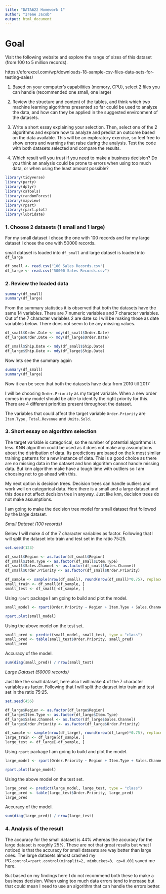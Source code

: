 ---
title: "DATA622 Homework 1"
author: "Irene Jacob"
output: html_document
---

# Goal

Visit the following website and explore the range of sizes of this dataset (from 100 to 5 million records).

https://eforexcel.com/wp/downloads-18-sample-csv-files-data-sets-for-testing-sales/ 

  1. Based on your computer's capabilities (memory, CPU), select 2 files you can handle (recommended one small, one large)

  2. Review the structure and content of the tables, and think which two machine learning algorithms presented so far could be used to analyze the data, and how can they be applied in the suggested environment of the datasets.
  
  3. Write a short essay explaining your selection. Then, select one of the 2 algorithms and explore how to analyze and predict an outcome based on the data available. This will be an exploratory exercise, so feel free to show errors and warnings that raise during the analysis. Test the code with both datasets selected and compare the results. 
  
  4. Which result will you trust if you need to make a business decision? Do you think an analysis could be prone to errors when using too much data, or when using the least amount possible?


```{r, echo=FALSE, warning=FALSE, include=FALSE}

library(tidyverse)
library(party)
library(dplyr)
library(caTools)
library(randomForest)
library(mapview)
library(rpart)
library(rpart.plot) 
library(lubridate)

```


### 1. Choose 2 datasets (1 small and 1 large)

For my small dataset I chose the one with 100 records and for my large dataset I chose the one with 50000 records.

small dataset is loaded into `df_small` and large dataset is loaded into `df_large`

```{r load_data}

df_small <- read.csv("100 Sales Records.csv")
df_large <- read.csv("50000 Sales Records.csv")

```

### 2. Review the loaded data

```{r summary1}

summary(df_small)
summary(df_large)

```

From the summary statistics it is observed that both the datasets have the same 14 variables. There are 7 numeric variables and 7 character variables. Out of the 7 character variables 2 are date so I will be making those as date variables below. There does not seem to be any missing values.  

```{r date}

df_small$Order.Date <- mdy(df_small$Order.Date)
df_large$Order.Date <- mdy(df_large$Order.Date)

df_small$Ship.Date <- mdy(df_small$Ship.Date)
df_large$Ship.Date <- mdy(df_large$Ship.Date)

```

Now lets see the summary again

```{r summary2}

summary(df_small)
summary(df_large)

```

Now it can be seen that both the datasets have data from 2010 till 2017

I will be choosing `Order.Priority` as my target variable. When a new order comes in my model should be able to identify the right priority for this. There are 4 different priorities present throughout the dataset. 

The variables that could affect the target variable `Order.Priority` are `Item.Type` , `Total.Revenue` and `Units.Sold`.

### 3. Short essay on algorithm selection

The target variable is categorical, so the number of potential algorithms is less. KNN algorithm could be used as it does not make any assumptions about the distribution of data. Its predictions are based on the k most similar training patterns for a new instance of data. This is a good choice as there are no missing data in the dataset and knn algorithm cannot handle missing data. But knn algorithm make have a tough time with outliers so I am choosing not to go ahead with this.

My next option is decision trees. Decision trees can handle outliers and work well on categorical data. Here there is a small and a large dataset and this does not affect decision tree in anyway. Just like knn, decision trees do not make assumptions.

I am going to make the decision tree model for small dataset first followed by the large dataset.

*Small Dataset (100 records)*

Below I will make 4 of the 7 character variables as factor. Following that I will split the dataset into train and test set in the ratio 75:25. 

```{r split_small}

set.seed(123)

df_small$Region <- as.factor(df_small$Region)
df_small$Item.Type <- as.factor(df_small$Item.Type)
df_small$Sales.Channel <- as.factor(df_small$Sales.Channel)
df_small$Order.Priority <- as.factor(df_small$Order.Priority)

df_sample <- sample(nrow(df_small), round(nrow(df_small)*0.75), replace = FALSE)
small_train <- df_small[df_sample, ]
small_test <- df_small[-df_sample, ]

```

Using `rpart` package I am going to build and plot the model.

```{r small_model}

small_model <- rpart(Order.Priority ~ Region + Item.Type + Sales.Channel + Order.Date + Order.ID + Ship.Date + Units.Sold + Total.Revenue + Total.Cost + Total.Profit , method = "class", data = small_train)

rpart.plot(small_model)

```

Using the above model on the test set.

```{r prediction}

small_pred <- predict(small_model, small_test, type = "class")
small_pred <- table(small_test$Order.Priority, small_pred)
small_pred

```

Accuracy of the model.

```{r accuracy}

sum(diag(small_pred)) / nrow(small_test)

```

*Large Dataset (50000 records)*

Just like the small dataset, here also I will make 4 of the 7 character variables as factor. Following that I will split the dataset into train and test set in the ratio 75:25.

```{r split_large}

set.seed(456)

df_large$Region <- as.factor(df_large$Region)
df_large$Item.Type <- as.factor(df_large$Item.Type)
df_large$Sales.Channel <- as.factor(df_large$Sales.Channel)
df_large$Order.Priority <- as.factor(df_large$Order.Priority)

df_sample <- sample(nrow(df_large), round(nrow(df_large)*0.75), replace = FALSE)
large_train <- df_large[df_sample, ]
large_test <- df_large[-df_sample, ]

```

Using `rpart` package I am going to build and plot the model.

```{r large_model}

large_model <- rpart(Order.Priority ~ Region + Item.Type + Sales.Channel + Order.Date + Order.ID + Ship.Date + Units.Sold + Total.Revenue + Total.Cost + Total.Profit , method = "class", data = large_train,control=rpart.control(minsplit=2, minbucket=3, cp=0.001))

rpart.plot(large_model)

```

Using the above model on the test set.

```{r prediction1}

large_pred <- predict(large_model, large_test, type = "class")
large_pred <- table(large_test$Order.Priority, large_pred)
large_pred

```

Accuracy of the model.

```{r accuracy1}

sum(diag(large_pred)) / nrow(large_test)

```

### 4. Analysis of the result

The accuracy for the small dataset is 44% whereas the accuracy for the large dataset is roughly 25%. These are not that great results but what I noticed is that the accuracy for small datasets are way better than large ones. The large datasets almost crashed my PC.`control=rpart.control(minsplit=2, minbucket=3, cp=0.001` saved me here. 

But based on my findings here I do not recommend both these to make a business decision. When using too much data errors tend to increase but that could mean I need to use an algorithm that can handle the errors better.